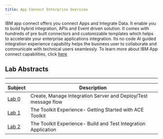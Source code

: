 ```yaml
---
title: App Connect Enterprise Overview
---
```

IBM app connect offers you connect Apps and Integrate Data. It enable you to  build hybrid integration, APIs and Event driven solution. It comes with hundreds of pre built connectors  and customizable templates which helps to accelerate your enterprise applications integration. Its no code AI guided integration experience capability helps the business user to collaborate and communicate with technical users seamlessly. To learn more about IBM App connect capabilities, click [here](https://ibm.box.com/s/ef5u6a4c9my6hgulbpaiooys78jnetet)


## Lab Abstracts

---

|  Subject                                    | Description                                            |                                                               
|---------------------------------------------|--------------------------------------------------------|
| [Lab 0](/app-connect-enterprise/Lab1)       | Create, Manage Integration Server and  Deploy/Test message flow
| [Lab 1](/app-connect-enterprise/Lab2)       | The Toolkit Experience- Getting Started with ACE Toolkit
| [Lab 2](/app-connect-enterprise/Lab3)       | The Toolkit Experience- Build and Test Integration Application


